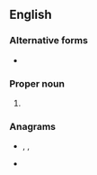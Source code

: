 {{also|PSS|p*ss|p.s.s.|P.S.S.}}
==English==

===Alternative forms===
* {{l|en|Ps.}}

===Proper noun===
{{en-proper noun}}

# {{abbreviation of|Psalms|lang=en}}

===Anagrams===
* {{l|en|SPs}}, {{l|en|SPS}}, {{l|en|s.p.s.}}
* {{l|en|SSP}}